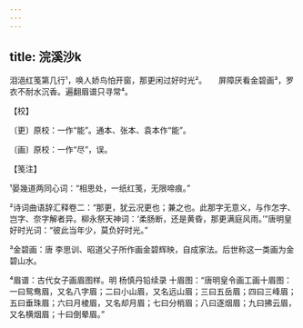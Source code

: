 ```yaml
---
---
---
```

title: 浣溪沙k
---







泪浥红笺第几行¹，唤人娇鸟怕开窗，那更闲过好时光²。　　屏障厌看金碧画³，罗衣不耐水沉香。遍翻眉谱只寻常⁴。





【校】


〔更〕原校：一作“能”。通本、张本、袁本作“能”。

〔画〕原校：一作“尽”，误。





【笺注】


¹晏幾道两同心词：“相思处，一纸红笺，无限啼痕。”

²诗词曲语辞汇释卷二：“那更，犹云况更也；兼之也。此那字无意义，与作怎字、岂字、奈字解者异。柳永祭天神词：‘柔肠断，还是黄昏，那更满庭风雨。’”唐明皇好时光词：“彼此当年少，莫负好时光。”

³金碧画：唐 李思训、昭道父子所作画金碧辉映，自成家法。后世称这一类画为金碧山水。

⁴眉谱：古代女子画眉图样。明 杨慎丹铅续录 十眉图：“唐明皇令画工画十眉图：一曰鸳鸯眉，又名八字眉；二曰小山眉，又名远山眉；三曰五岳眉；四曰三峰眉；五曰垂珠眉；六曰月棱眉，又名却月眉；七曰分梢眉；八曰逐烟眉；九曰拂云眉，又名横烟眉；十曰倒晕眉。”